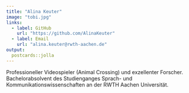 ```yaml
---
title: "Alina Keuter"
image: "tobi.jpg"
links:
  - label: GitHub
    url: "https://github.com/AlinaKeuter"
  - label: Email
    url: "alina.keuter@rwth-aachen.de"
output:
  postcards::jolla
---
```

 
Professioneller Videospieler (Animal Crossing) und exzellenter Forscher. Bachelorabsolvent des Studienganges Sprach- und Kommunikationswissenschaften an der RWTH Aachen Universität.
